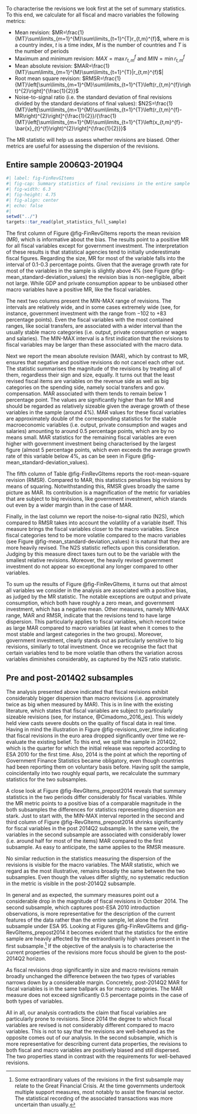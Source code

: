 To characterise the revisions we look first at the set of summary statistics. To this end, we calculate for all fiscal and macro variables the following metrics:

- Mean revision: $MR=\frac{1}{MT}\sum\limits_{m=1}^{M}\sum\limits_{t=1}^{T}r_{t,m}^{f}$, where *m* is a country index, *t* is a time index, *M* is the number of countries and *T* is the number of periods
- Maximum and minimum revision: $MAX=\max{r_{t,m}^{f}}$ and $MIN=\min{r_{t,m}^{f}}$
- Mean absolute revision: $MAR=\frac{1}{MT}\sum\limits_{m=1}^{M}\sum\limits_{t=1}^{T}|r_{t,m}^{f}$|
- Root mean square revision: $RMSR=\frac{1}{MT}\left[\sum\limits_{m=1}^{M}\sum\limits_{t=1}^{T}\left(r_{t,m}^{f}\right)^{2}\right]^{\frac{1}{2}}$
- Noise-to-signal ratio (i.e. the standard deviation of final revisions
divided by the standard deviations of final values): $N2S=\frac{1}{MT}\left[\sum\limits_{m=1}^{M}\sum\limits_{t=1}^{T}\left(r_{t,m}^{f}-MR\right)^{2}\right]^{\frac{1}{2}}/{\frac{1}{MT}\left[\sum\limits_{m=1}^{M}\sum\limits_{t=1}^{T}\left(x_{t,m}^{f}-\bar{x}_{t}^{f}\right)^{2}\right]^{\frac{1}{2}}}$

The MR statistic will help us assess whether revisions are biased. Other metrics are useful for assessing the dispersion of the revisions.

## Entire sample 2006Q3-2019Q4

```r
#| label: fig-FinRevGItems
#| fig-cap: Summary statistics of final revisions in the entire sample
#| fig-width: 6.3
#| fig-height: 4.75
#| fig-align: center
#| echo: false
#| 
setwd("../")
targets::tar_read(plot_statistics_full_sample)
```

<!-- \begin{figure}[H]
\begin{centering}
\caption{Summary statistics of final revisions in the entire sample \label{fig:FinRevGItems}}
\par\end{centering}
\centering
\input{figures/Tikz/Statistics_GR_Final_BIG6}

\source{Real-time quarterly fiscal dataset and own calculations.}
\desc{The numbers in parentheses next to variable names denote the number of revisions underpinning the calculation of the summary statistics.}
\end{figure} -->

The first column of Figure @fig-FinRevGItems reports the mean
revision (MR), which is informative about the bias. The results point
to a positive MR for all fiscal variables except for government investment.
The interpretation of these results is that statistical agencies tend
to initially underestimate fiscal figures. Regarding the size, MR
for most of the variable falls into the interval of 0.1-0.3 percentage
points. Given that the average growth rate for most of the variables
in the sample is slightly above 4% (see Figure @fig-mean_standard-deviation_values)
the revision bias is non-negligible, albeit not large. 
While GDP and private consumption appear to be unbiased other macro
variables have a positive MR, like the fiscal
variables.

The next two columns present the MIN-MAX range of revisions. The intervals are relatively wide, 
and in some cases extremely wide (see, for instance, government investment with the range from $-102$ to $+83$ percentage points). Even the fiscal variables with the most contained ranges, like social transfers, are associated
with a wider interval than the usually stable macro categories (i.e.
output, private consumption or wages and salaries). The MIN-MAX interval is a
first indication that the revisions to fiscal variables may be larger than
these associated with the macro data.

Next we report the mean absolute revision (MAR), which by contrast
to MR, ensures that negative and positive revisions do not cancel
each other out. The statistic summarises the magnitude of the revisions
by treating all of them, regardless their sign and size, equally.
It turns out that the least revised fiscal items are variables on
the revenue side as well as big categories on the spending side, namely
social transfers and gov. compensation. MAR associated with
them tends to remain below 1 percentage point. The values are significantly
higher than for MR and should be regarded as relatively sizeable
given the average growth of these variables in the sample (around 4%). MAR values for these fiscal variables are approximately
double of the corresponding statistics for the stable macroeconomic
variables (i.e. output, private consumption and wages and salaries) amounting to
around 0.5 percentage points, which are by no means small. MAR statistics
for the remaining fiscal variables are even higher with government
investment being characterised by the largest figure (almost 5 percentage
points, which even exceeds the average growth rate of this variable below 4%, as can be seen in Figure @fig-mean_standard-deviation_values).

The fifth column of Table @fig-FinRevGItems reports the
root-mean-square revision (RMSR). Compared to MAR, this statistics penalises
big revisions by means of squaring. Notwithstanding this, RMSR
gives broadly the same picture as MAR. Its contribution is a magnification
of the metric for variables that are subject to big revisions, like
government investment, which stands out even by a wider margin than in the case of MAR.

Finally, in the last column we report the noise-to-signal ratio (N2S), which compared to RMSR takes into account the volatility of
a variable itself. This measure brings the fiscal variables closer to the macro variables.
Since fiscal categories tend to be more volatile compared to the macro variables (see Figure @fig-mean_standard-deviation_values) it is natural that they are more heavily revised. The N2S statistic reflects upon  this consideration. Judging by this measure direct taxes turn out to be the variable with the smallest relative revisions. Moreover, the heavily revised government investment 
do not appear so exceptional any longer compared to other variables.

To sum up the results of Figure @fig-FinRevGItems, it turns out
that almost all variables we consider in the analysis are associated
with a positive bias, as judged by the MR statistic. The notable exceptions
are output and private consumption, which both have roughly a zero mean, and government investment, which has a negative mean. Other measures, namely MIN-MAX range, MAR and RMSR, indicate that the
revisions tend to have large dispersion. This particularly applies to fiscal variables, which record twice as large MAR compared to macro variables (at least when it comes to the most stable and largest categories in the two groups). Moreover, government
investment, clearly stands out as particularly sensitive to big revisions, 
similarly to total investment. Once we recognise the fact 
that certain variables tend to be more volatile than others the variation across variables diminishes considerably, as captured by the N2S ratio statistic.

## Pre and post-2014Q2 subsamples

The analysis presented above indicated that fiscal revisions exhibit considerably bigger dispersion than macro revisions (i.e. approximately twice as big when measured by MAR). This is in line with the existing literature, which states that fiscal variables are subject to particularly sizeable revisions (see, for instance, @Cimadomo_2016_jes). This widely held view casts severe doubts on the quality of fiscal data in real time. Having in mind the illustration in Figure @fig-revisions_over_time indicating that fiscal revisions in the euro area dropped significantly over time we re-evaluate the existing belief. To this end, we split the sample in 2014Q2, which is the quarter for which the initial release was reported according to ESA 2010 for the first time. Also, 2014 is the point at which the reporting of Government Finance Statistics became obligatory, even though countries had been reporting them on voluntary basis before. Having split the sample, coincidentally into two roughly equal parts, we recalculate the summary statistics for the two subsamples.

<!-- \newgeometry{tmargin=0.5cm,bmargin=0.5cm,lmargin=2.5cm,rmargin=2.5cm}
\begin{figure}
     \centering
     \caption{Summary statistics of final revisions in the two subsamples \label{fig:RevGItems_prepost2014}}
     \begin{subfigure}[b]{\textwidth}
         \centering
         \caption{pre-2014Q2}         
            \input{figures/Tikz/Statistics_GR_Final_BIG6_1Part}  
     \end{subfigure}
     \vfill
     \begin{subfigure}[b]{\textwidth}
         \centering
         \caption{post-2014Q2}
            \input{figures/Tikz/Statistics_GR_Final_BIG6_2Part}  
     \end{subfigure}
     \source{Real-time quarterly fiscal dataset and own calculations.}
     \desc{The numbers in parentheses next to variable names denote the number of revisions underpinning the calculation of the summary statistics.}
    \end{figure}
\restoregeometry -->


A close look at Figure @fig-RevGItems_prepost2014 reveals that summary statistics in the two periods differ considerably for fiscal variables. While the MR metric points to a positive bias of a comparable magnitude in the both subsamples the differences for statistics representing dispersion are stark. Just to start with, the MIN-MAX interval reported in the second and third column of Figure @fig-RevGItems_prepost2014 shrinks significantly for fiscal variables in the post 2014Q2 subsample. In the same vein, the variables in the second subsample are associated with considerably lower (i.e. around half for most of the items) MAR compared to the first subsample. As easy to anticipate, the same applies to the RMSR measure. 

No similar reduction in the statistics measuring the dispersion of the revisions is visible for the macro variables. The MAR statistic, which we regard as the most illustrative, remains broadly the same between the two subsamples. Even though the values differ slightly, no systematic reduction in the metric is visible in the post-2014Q2 subsample.

In general and as expected, the summary measures point out a considerable drop in the magnitude of fiscal revisions in October 2014. The second subsample, which captures post-ESA 2010 introduction observations, is more representative for the description of the current features of the data rather than the entire sample, let alone the first subsample under ESA 95. Looking at Figures @fig-FinRevGItems and @fig-RevGItems_prepost2014 it becomes evident that the statistics for the entire sample are heavily affected by the extraordinarily high values present in the first subsample.^[Some extraordinary values of the revisions in the first subsample may relate to the Great Financial Crisis. At the time governments undertook multiple support measures, most notably to assist the financial sector. The statistical recording of the associated transactions was more uncertain than usually.] If the objective of the analysis is to characterise the current properties of the revisions more focus should be given to the post-2014Q2 horizon. 

As fiscal revisions drop significantly in size and macro revisions remain broadly unchanged the difference between the two types of variables narrows down by a considerable margin. Concretely, post-2014Q2 MAR for fiscal variables is in the same ballpark as for macro categories. The MAR measure does not exceed significantly 0.5 percentage points in the case of both types of variables. 

All in all, our analysis contradicts the claim that fiscal variables are particularly prone to revisions. Since 2014 the degree to which fiscal variables are revised is not considerably different compared to macro variables. This is not to say that the revisions are well-behaved as the opposite comes out of our analysis. In the second subsample, which is more representative for describing current data properties, the revisions to both fiscal and macro variables are positively biased and still dispersed. The two properties stand in contrast with the requirements for well-behaved revisions.
